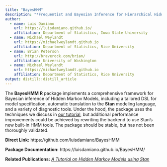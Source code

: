 ```yaml
---
title: "BayesHMM"
description: "*Frequentist and Bayesian Inference for Hierarchical Hidden Markov Models Using Stan*"
author:
  - name: Luis Damiano
    url: https://luisdamiano.github.io/
    affiliation: Department of Statistics, Iowa State University
  - name: Michael Weylandt
    url: https://michaelweylandt.github.io
    affiliation: Department of Statistics, Rice University
  - name: Brian Peterson
    url: http://braverock.com/brian/
    affiliation: University of Washington
  - name: Michael Weylandt
    url: https://michaelweylandt.github.io
    affiliation: Department of Statistics, Rice University
output: distill::distill_article
---
```


The **BayesHMM** **R** package implements a comprehensive framework for Bayesian inference of Hidden Markov Models, including a tailored DSL for model specification, automatic translation to the **Stan** modeling language, and a variety of diagnostic tools. Under the hood, the package uses the techniques we discuss in [our tutorial](../publications/luis.html), but additional performance improvements could be achieved by rewriting the backend to use Stan's new built-in HMM tools. The package should be stable, but has not been thoroughly validated.

**Direct Link:** https://github.com/luisdamiano/BayesHMM

**Package Documentation:** https://luisdamiano.github.io/BayesHMM/

**Related Publications:** [*A Tutorial on Hidden Markov Models using Stan*](../publications/luis.html)
